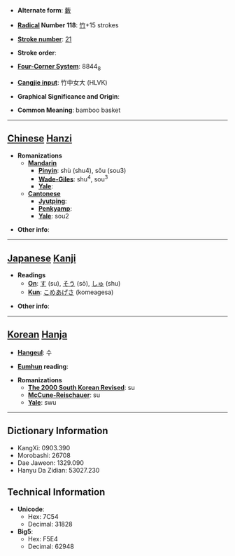 * '''Alternate form''': [[藪]]

* '''[[Wiktionary:Chinese radical index| Radical]] Number 118''': [[Wiktionary:Chinese radical index 竹|竹]]+15 strokes

* '''[[Wiktionary:Chinese total strokes index|Stroke number]]''': [[Wiktionary:Chinese total strokes index 21|21]]

* '''Stroke order''': 

* '''[[Wiktionary:Chinese four corner index|Four-Corner System]]''': 8844<sub>8</sub>

* '''[[Wiktionary:Chinese Cangjie index|Cangjie input]]''': 竹中女大 (HLVK)

* '''Graphical Significance and Origin''': 

* '''Common Meaning''': bamboo basket

----

== [[Chinese]] [[Hanzi]] ==

* '''Romanizations'''
** '''[[Mandarin]]'''
*** '''[[Pinyin]]''': shù (shu4), sǒu (sou3)
*** '''[[Wade-Giles]]''': shu<sup>4</sup>, sou<sup>3</sup>
*** '''[[Yale]]''': 
** '''[[Cantonese]]'''
*** '''[[Jyutping]]''':
*** '''[[Penkyamp]]''': 
*** '''[[Yale]]''': sou2

* '''Other info''': 

----

== [[Japanese]] [[Kanji]] ==

* '''Readings'''
** '''[[On]]''': [[す]] (su), [[そう]] (sō), [[しゅ]] (shu)
** '''[[Kun]]''': [[こめあげさ]] (komeagesa)

* '''Other info''':  

----

== [[Korean]] [[Hanja]] ==

* '''[[Hangeul]]''': 수

* '''[[Eumhun]] reading''': 

* '''Romanizations'''
** '''[[The 2000 South Korean Revised Romanization|The 2000 South Korean Revised]]''': su
** '''[[McCune-Reischauer]]''': su
** '''[[Yale]]''': swu

----

== Dictionary Information ==

* KangXi: 0903.390
* Morobashi: 26708
* Dae Jaweon: 1329.090
* Hanyu Da Zidian: 53027.230

== Technical Information ==

* '''Unicode''':
** Hex: 7C54
** Decimal: 31828
* '''Big5''':
** Hex: F5E4
** Decimal: 62948